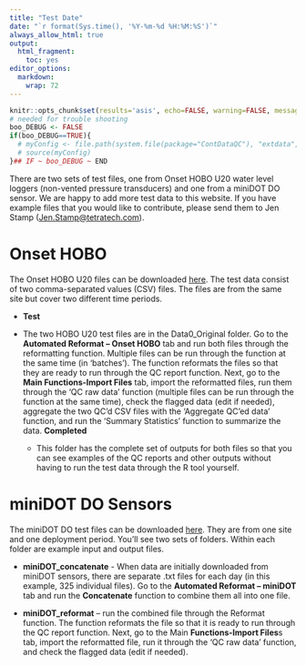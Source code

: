 ```yaml
---
title: "Test Date"
date: "`r format(Sys.time(), '%Y-%m-%d %H:%M:%S')`"
always_allow_html: true
output:
  html_fragment:
    toc: yes
editor_options: 
  markdown: 
    wrap: 72
---
```


```r
knitr::opts_chunk$set(results='asis', echo=FALSE, warning=FALSE, message = FALSE)
# needed for trouble shooting
boo_DEBUG <- FALSE
if(boo_DEBUG==TRUE){
  # myConfig <- file.path(system.file(package="ContDataQC"), "extdata", "config.ORIG.R")
  # source(myConfig)
}## IF ~ boo_DEBUG ~ END
```

There are two sets of test files, one from Onset HOBO U20 water level loggers (non-vented pressure transducers) and one from a miniDOT DO sensor. We are happy to add more test data to this website. If you have example files that you would like to contribute, please send them to Jen Stamp ([Jen.Stamp\@tetratech.com](mailto:Jen.Stamp@tetratech.com){.email}).

# Onset HOBO
The Onset HOBO U20 files can be downloaded [here](TestData_HOBOU20_20220822.zip).
The test data consist of two comma-separated values (CSV) files. The files are from the same site but cover two different time periods. 

* **Test**

* The two HOBO U20 test files are in the Data0_Original folder. Go to the **Automated Reformat – Onset HOBO** tab and run both files through the reformatting function. Multiple files can be run through the function at the same time (in ‘batches’). The function reformats the files so that they are ready to run through the QC report function. Next, go to the **Main Functions-Import Files** tab, import the reformatted files, run them through the ‘QC raw data’ function (multiple files can be run through the function at the same time), check the flagged data (edit if needed),  aggregate the two QC’d CSV files with the ‘Aggregate QC’ed data’ function, and run the ‘Summary Statistics’ function to summarize the data. **Completed**

    + This folder has the complete set of outputs for both files so that you can see examples of the QC reports and other outputs without having to run the test data through the R tool yourself. 

# miniDOT DO Sensors

The miniDOT DO test files can be downloaded [here](TestData_HOBOU20_20220822.zip).
They are from one site and one deployment period.
You’ll see two sets of folders. Within each folder are example input and output files.

* **miniDOT_concatenate** - When data are initially downloaded from miniDOT sensors, there are separate .txt files for each day (in this example, 325 individual files). Go to the **Automated Reformat – miniDOT** tab and run the **Concatenate** function to combine them all into one file. 

*	**miniDOT_reformat** – run the combined file through the Reformat function. The function reformats the file so that it is ready to run through the QC report function. Next, go to the Main **Functions-Import Files**s tab, import the reformatted file, run it through the ‘QC raw data’ function, and check the flagged data (edit if needed).
